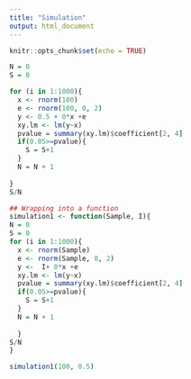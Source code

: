 ```yaml
---
title: "Simulation"
output: html_document
---
```


```r
knitr::opts_chunk$set(echo = TRUE)
```

```r

N = 0 
S = 0

for (i in 1:1000){
  x <- rnorm(100)
  e <- rnorm(100, 0, 2) 
  y <- 0.5 + 0*x +e
  xy.lm <- lm(y~x)
  pvalue = summary(xy.lm)$coefficient[2, 4]
  if(0.05>=pvalue){
    S = S+1
  }
  N = N + 1
  
}
S/N

```

```r
## Wrapping into a function
simulation1 <- function(Sample, I){
N = 0 
S = 0
for (i in 1:1000){
  x <- rnorm(Sample)
  e <- rnorm(Sample, 0, 2) 
  y <-  I+ 0*x +e
  xy.lm <- lm(y~x)
  pvalue = summary(xy.lm)$coefficient[2, 4]
  if(0.05>=pvalue){
    S = S+1
  }
  N = N + 1
  
  }
S/N
}

simulation1(100, 0.5)
```

